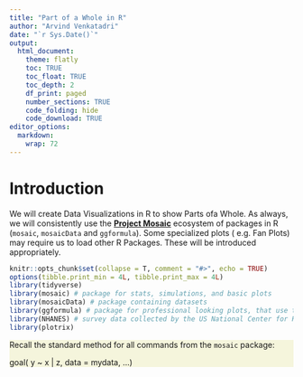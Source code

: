 ```yaml
---
title: "Part of a Whole in R"
author: "Arvind Venkatadri"
date: "`r Sys.Date()`"
output:
  html_document:
    theme: flatly
    toc: TRUE
    toc_float: TRUE
    toc_depth: 2
    df_print: paged
    number_sections: TRUE
    code_folding: hide
    code_download: TRUE
editor_options: 
  markdown: 
    wrap: 72
---
```


# Introduction

We will create Data Visualizations in R to show Parts ofa Whole. As
always, we will consistently use the [**Project
Mosaic**](https://mosaic-web.org) ecosystem of packages in R (`mosaic`,
`mosaicData` and `ggformula`). Some specialized plots ( e.g. Fan Plots)
may require us to load other R Packages. These will be introduced
appropriately.

```r
knitr::opts_chunk$set(collapse = T, comment = "#>", echo = TRUE)
options(tibble.print_min = 4L, tibble.print_max = 4L)
library(tidyverse)
library(mosaic) # package for stats, simulations, and basic plots
library(mosaicData) # package containing datasets
library(ggformula) # package for professional looking plots, that use the formula interface from mosaic
library(NHANES) # survey data collected by the US National Center for Health Statistics (NCHS)
library(plotrix)

```

::: {#note .illustration style="background: beige"}
Recall the standard method for all commands from the `mosaic` package:

goal( y \~ x \| z, data = mydata, ...)
:::

